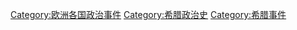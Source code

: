 [[Category:欧洲各国政治事件|Category:欧洲各国政治事件]]
[[Category:希腊政治史|Category:希腊政治史]]
[[Category:希腊事件|Category:希腊事件]]